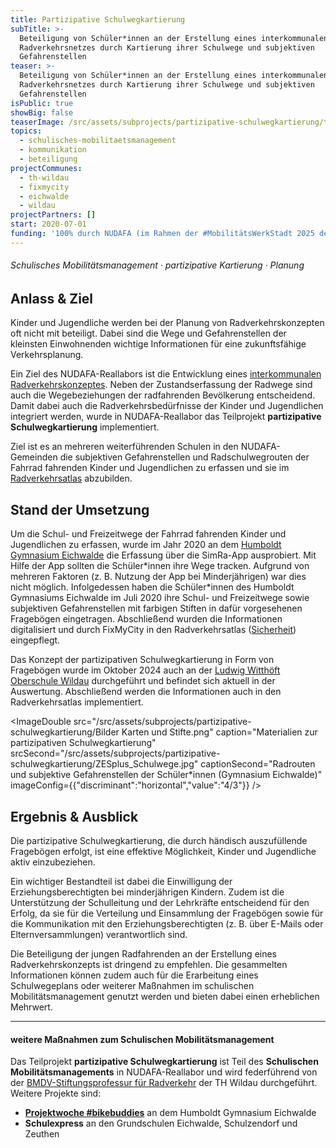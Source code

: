 ```yaml
---
title: Partizipative Schulwegkartierung
subTitle: >-
  Beteiligung von Schüler*innen an der Erstellung eines interkommunalen
  Radverkehrsnetzes durch Kartierung ihrer Schulwege und subjektiven
  Gefahrenstellen
teaser: >-
  Beteiligung von Schüler*innen an der Erstellung eines interkommunalen
  Radverkehrsnetzes durch Kartierung ihrer Schulwege und subjektiven
  Gefahrenstellen
isPublic: true
showBig: false
teaserImage: /src/assets/subprojects/partizipative-schulwegkartierung/teaserImage.png
topics:
  - schulisches-mobilitaetsmanagement
  - kommunikation
  - beteiligung
projectCommunes:
  - th-wildau
  - fixmycity
  - eichwalde
  - wildau
projectPartners: []
start: 2020-07-01
funding: '100% durch NUDAFA (im Rahmen der #MobilitätsWerkStadt 2025 des BMBF)'
---
```

###### Schulisches Mobilitätsmanagement · partizipative Kartierung · Planung

## Anlass & Ziel

Kinder und Jugendliche werden bei der Planung von Radverkehrskonzepten oft nicht mit beteiligt. Dabei sind die Wege und Gefahrenstellen der kleinsten Einwohnenden wichtige Informationen für eine zukunftsfähige Verkehrsplanung.&#x20;

Ein Ziel des NUDAFA-Reallabors ist die Entwicklung eines [interkommunalen Radverkehrskonzeptes](https://www.nudafa.de/radnetz/einleitung?map=11%2F52.345%2F13.61). Neben der Zustandserfassung der Radwege sind auch die Wegebeziehungen der radfahrenden Bevölkerung entscheidend. Damit dabei auch die Radverkehrsbedürfnisse der Kinder und Jugendlichen integriert werden, wurde in NUDAFA-Reallabor das Teilprojekt **partizipative Schulwegkartierung** implementiert.&#x20;

Ziel ist es an mehreren weiterführenden Schulen in den NUDAFA-Gemeinden die subjektiven Gefahrenstellen und Radschulwegrouten der Fahrrad fahrenden Kinder und Jugendlichen zu erfassen und sie im [Radverkehrsatlas](https://www.nudafa.de/radnetz/sicherheit?map=11%2F52.345%2F13.61) abzubilden.&#x20;

## Stand der Umsetzung

Um die Schul- und Freizeitwege der Fahrrad fahrenden Kinder und Jugendlichen zu erfassen, wurde im Jahr 2020 an dem [Humboldt Gymnasium Eichwalde](https://www.humboldt-gymnasium-eichwalde.de/) die Erfassung über die SimRa-App ausprobiert. Mit Hilfe der App sollten die Schüler\*innen ihre Wege tracken. Aufgrund von mehreren Faktoren (z. B. Nutzung der App bei Minderjährigen) war dies nicht möglich. Infolgedessen haben die Schüler\*innen des Humboldt Gymnasiums Eichwalde im Juli 2020 ihre Schul- und Freizeitwege sowie subjektiven Gefahrenstellen mit farbigen Stiften in dafür vorgesehenen Fragebögen eingetragen. Abschließend wurden die Informationen digitalisiert und durch FixMyCity in den Radverkehrsatlas ([Sicherheit](https://www.nudafa.de/radnetz/sicherheit?map=11%2F52.345%2F13.61)) eingepflegt.&#x20;

Das Konzept der partizipativen Schulwegkartierung in Form von Fragebögen wurde im Oktober 2024 auch an der [Ludwig Witthöft Oberschule Wildau](https://www.ludwig-witthoeft-oberschule.de/) durchgeführt und befindet sich aktuell in der Auswertung. Abschließend werden die Informationen auch in den Radverkehrsatlas implementiert.&#x20;

<ImageDouble src="/src/assets/subprojects/partizipative-schulwegkartierung/Bilder Karten und Stifte.png" caption="Materialien zur partizipativen Schulwegkartierung" srcSecond="/src/assets/subprojects/partizipative-schulwegkartierung/ZESplus_Schulwege.jpg" captionSecond="Radrouten und subjektive Gefahrenstellen der Schüler*innen (Gymnasium Eichwalde)" imageConfig={{"discriminant":"horizontal","value":"4/3"}} />

## Ergebnis & Ausblick

Die partizipative Schulwegkartierung, die durch händisch auszufüllende Fragebögen erfolgt, ist eine effektive Möglichkeit, Kinder und Jugendliche aktiv einzubeziehen.

Ein wichtiger Bestandteil ist dabei die Einwilligung der Erziehungsberechtigten bei minderjährigen Kindern. Zudem ist die Unterstützung der Schulleitung und der Lehrkräfte entscheidend für den Erfolg, da sie für die Verteilung und Einsammlung der Fragebögen sowie für die Kommunikation mit den Erziehungsberechtigten (z. B. über E-Mails oder Elternversammlungen) verantwortlich sind.

Die Beteiligung der jungen Radfahrenden an der Erstellung eines Radverkehrskonzepts ist dringend zu empfehlen. Die gesammelten Informationen können zudem auch für die Erarbeitung eines Schulwegeplans oder weiterer Maßnahmen im schulischen Mobilitätsmanagement genutzt werden und bieten dabei einen erheblichen Mehrwert.

---

#### weitere Maßnahmen zum Schulischen Mobilitätsmanagement&#x20;

Das Teilprojekt **partizipative Schulwegkartierung** ist Teil des **Schulischen Mobilitätsmanagements** in NUDAFA-Reallabor und wird federführend von der [BMDV-Stiftungsprofessur für Radverkehr](https://www.th-wildau.de/index.php?id=28606) der TH Wildau durchgeführt. Weitere Projekte sind:

* [**Projektwoche #bikebuddies**](https://www.nudafa.de/teilprojekte/projektwoche/) an dem Humboldt Gymnasium Eichwalde
* **Schulexpress** an den Grundschulen Eichwalde, Schulzendorf und Zeuthen&#x20;

